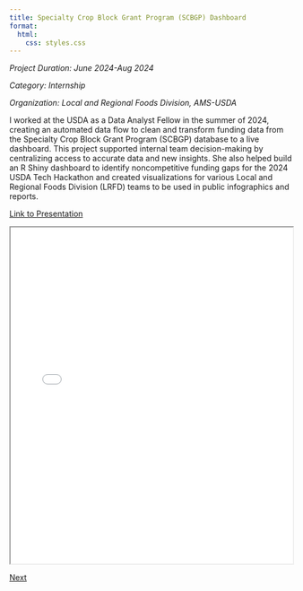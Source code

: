 ```yaml
---
title: Specialty Crop Block Grant Program (SCBGP) Dashboard
format:
  html:
    css: styles.css
---
```


*Project Duration: June 2024-Aug 2024*

*Category: Internship*

*Organization: Local and Regional Foods Division, AMS-USDA*

I worked at the USDA as a Data Analyst Fellow in the summer of 2024, creating an automated data flow to clean and transform funding data from the Specialty Crop Block Grant Program (SCBGP) database to a live dashboard. This project supported internal team decision-making by centralizing access to accurate data and new insights. She also helped build an R Shiny dashboard to identify noncompetitive funding gaps for the 2024 USDA Tech Hackathon and created visualizations for various Local and Regional Foods Division (LRFD) teams to be used in public infographics and reports.

[Link to Presentation](https://github.com/codingitforward/fellowship2024/blob/main/Stella_Koh.pdf){.external target="_blank"}

<iframe src="01-project.pdf" width="100%" height="600px"></iframe>

<div class="button-container">
  <a href="02-project.qmd" class="custom-button">Next</a>
</div>